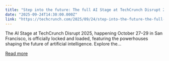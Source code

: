 ```yaml
---
title: "Step into the future: The full AI Stage at TechCrunch Disrupt 2025"
date: "2025-09-24T14:30:00.000Z"
link: "https://techcrunch.com/2025/09/24/step-into-the-future-the-full-ai-stage-at-techcrunch-disrupt-2025/"
---
```


The AI Stage at TechCrunch Disrupt 2025, happening October 27–29 in San Francisco, is officially locked and loaded, featuring the powerhouses shaping the future of artificial intelligence. Explore the...

[Read more](https://techcrunch.com/2025/09/24/step-into-the-future-the-full-ai-stage-at-techcrunch-disrupt-2025/)
